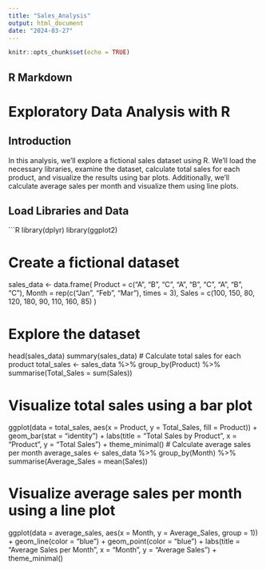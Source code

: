 ---
title: "Sales_Analysis"
output: html_document
date: "2024-03-27"
---

```{r setup, include=FALSE}
knitr::opts_chunk$set(echo = TRUE)
```

## R Markdown

# Exploratory Data Analysis with R

## Introduction
In this analysis, we'll explore a fictional sales dataset using R. We'll load the necessary libraries, examine the dataset, calculate total sales for each product, and visualize the results using bar plots. Additionally, we'll calculate average sales per month and visualize them using line plots.

## Load Libraries and Data

```R
library(dplyr)
library(ggplot2)

# Create a fictional dataset
sales_data <- data.frame(
    Product = c("A", "B", "C", "A", "B", "C", "A", "B", "C"),
    Month = rep(c("Jan", "Feb", "Mar"), times = 3),
    Sales = c(100, 150, 80, 120, 180, 90, 110, 160, 85)
)

# Explore the dataset
head(sales_data)
summary(sales_data)
# Calculate total sales for each product
total_sales <- sales_data %>%
    group_by(Product) %>%
    summarise(Total_Sales = sum(Sales))

# Visualize total sales using a bar plot
ggplot(data = total_sales, aes(x = Product, y = Total_Sales, fill = Product)) +
    geom_bar(stat = "identity") +
    labs(title = "Total Sales by Product",
         x = "Product",
         y = "Total Sales") +
    theme_minimal()
# Calculate average sales per month
average_sales <- sales_data %>%
    group_by(Month) %>%
    summarise(Average_Sales = mean(Sales))

# Visualize average sales per month using a line plot
ggplot(data = average_sales, aes(x = Month, y = Average_Sales, group = 1)) +
    geom_line(color = "blue") +
    geom_point(color = "blue") +
    labs(title = "Average Sales per Month",
         x = "Month",
         y = "Average Sales") +
    theme_minimal()


